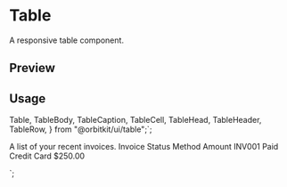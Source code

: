 

<Meta of={TableStories} />

# Table

A responsive table component.

## Preview

<Canvas of={TableStories.Default} />

## Usage

  Table,
  TableBody,
  TableCaption,
  TableCell,
  TableHead,
  TableHeader,
  TableRow,
} from "@orbitkit/ui/table";`;

  <TableCaption>A list of your recent invoices.</TableCaption>
  <TableHeader>
    <TableRow>
      <TableHead className="w-[100px]">Invoice</TableHead>
      <TableHead>Status</TableHead>
      <TableHead>Method</TableHead>
      <TableHead className="text-right">Amount</TableHead>
    </TableRow>
  </TableHeader>
  <TableBody>
    <TableRow>
      <TableCell className="font-medium">INV001</TableCell>
      <TableCell>Paid</TableCell>
      <TableCell>Credit Card</TableCell>
      <TableCell className="text-right">$250.00</TableCell>
    </TableRow>
  </TableBody>
</Table>
`;

<Source code={importCode} language="ts" dark />
<Source code={usageCode} language="tsx" dark />
